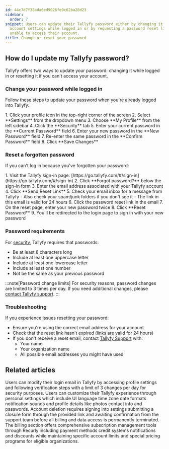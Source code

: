 ```yaml
---
id: 44c7d7f38ada6ed9026fe0c62ba28d23
sidebar:
  order: 7
snippet: Users can update their Tallyfy password either by changing it through their
  account settings while logged in or by requesting a password reset link if they're
  unable to access their account.
title: Change or reset your password
---
```



## How do I update my Tallyfy password?

Tallyfy offers two ways to update your password: changing it while logged in or resetting it if you can't access your account.

### Change your password while logged in

Follow these steps to update your password when you're already logged into Tallyfy:

<Steps>
1. Click your profile icon in the top-right corner of the screen
2. Select **Settings** from the dropdown menu
3. Choose **My Profile** from the left sidebar
4. Click the **Security** tab
5. Enter your current password in the **Current Password** field
6. Enter your new password in the **New Password** field
7. Re-enter the same password in the **Confirm Password** field
8. Click **Save Changes**
</Steps>

### Reset a forgotten password

If you can't log in because you've forgotten your password:

<Steps>
1. Visit the Tallyfy sign-in page: [https://go.tallyfy.com/#/sign-in](https://go.tallyfy.com/#/sign-in)
2. Click **Forgot password?** below the sign-in form
3. Enter the email address associated with your Tallyfy account
4. Click **Send Reset Link**
5. Check your email inbox for a message from Tallyfy
   - Also check your spam/junk folders if you don't see it
   - The link in this email is valid for 24 hours
6. Click the password reset link in the email
7. On the reset page, enter your new password twice
8. Click **Reset Password**
9. You'll be redirected to the login page to sign in with your new password
</Steps>

### Password requirements

For [security](/products/pro/compliance/), Tallyfy requires that passwords:
- Be at least 8 characters long
- Include at least one uppercase letter
- Include at least one lowercase letter
- Include at least one number
- Not be the same as your previous password

:::note[Password change limits]
For security reasons, password changes are limited to 3 times per day. If you need additional changes, please [contact Tallyfy support](/products/pro/miscellaneous/support/how-can-i-contact-tallyfys-support-team/).
:::

### Troubleshooting

If you experience issues resetting your password:
- Ensure you're using the correct email address for your account
- Check that the reset link hasn't expired (links are valid for 24 hours)
- If you don't receive a reset email, contact [Tallyfy Support](/products/pro/miscellaneous/support/how-can-i-contact-tallyfys-support-team/) with:
  - Your name
  - Your organization name
  - All possible email addresses you might have used


## Related articles
<CardGrid>
<LinkTitleCard header="<b>Personal Settings > Change my email address</b>" href="/products/pro/settings/personal-settings/how-can-i-change-my-email-address-in-tallyfy/" > Users can modify their login email in Tallyfy by accessing profile settings and following verification steps with a limit of 3 changes per day for security purposes. </LinkTitleCard>
<LinkTitleCard header="<b>Personal Settings > Personalization settings</b>" href="/products/pro/settings/personal-settings/personalization-settings/" > Users can customize their Tallyfy experience through personal settings which include UI language time zone date formats notification sounds and profile details like photos contact info and passwords. </LinkTitleCard>
<LinkTitleCard header="<b>Personal Settings > Cancel and delete your Tallyfy account</b>" href="/products/pro/settings/personal-settings/how-can-i-cancel-and-delete-my-tallyfy-account/" > Account deletion requires signing into settings submitting a closure form through the provided link and awaiting confirmation from the support team before all billing and data access is permanently terminated. </LinkTitleCard>
<LinkTitleCard header="<b>Settings > Billing</b>" href="/products/pro/settings/billing/" > The billing section offers comprehensive subscription management tools through Recurly including payment methods credit systems notifications and discounts while maintaining specific account limits and special pricing programs for eligible organizations. </LinkTitleCard>
</CardGrid>